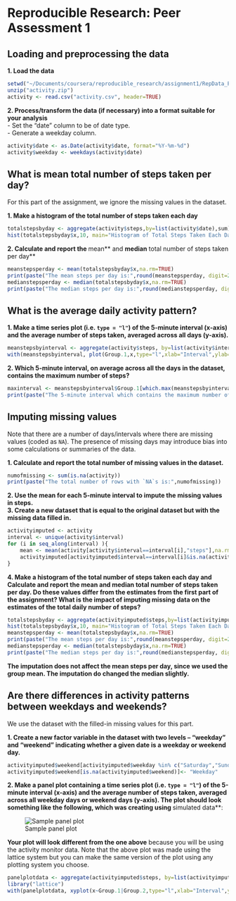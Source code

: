 # Reproducible Research: Peer Assessment 1


## Loading and preprocessing the data

**1. Load the data**  
```r
setwd("~/Documents/coursera/reproducible_research/assignment1/RepData_PeerAssessment1")
unzip("activity.zip")
activity <- read.csv("activity.csv", header=TRUE)
```

**2. Process/transform the data (if necessary) into a format suitable for your analysis**  
- Set the "date" column to be of date type.  
- Generate a weekday column. 
```r
activity$date <- as.Date(activity$date, format="%Y-%m-%d")
activity$weekday <- weekdays(activity$date)
```
## What is mean total number of steps taken per day?

For this part of the assignment, we ignore the missing values in
the dataset.

**1. Make a histogram of the total number of steps taken each day**
```r
totalstepsbyday <- aggregate(activity$steps,by=list(activity$date),sum)
hist(totalstepsbyday$x,10, main="Histogram of Total Steps Taken Each Day", xlab="Total Steps Taken Each Day")

```
**2. Calculate and report the **mean** and **median** total number of steps taken per day**

```r
meanstepsperday <- mean(totalstepsbyday$x,na.rm=TRUE)
print(paste("The mean steps per day is:",round(meanstepsperday, digit=2)))
medianstepsperday <- median(totalstepsbyday$x,na.rm=TRUE)
print(paste("The median steps per day is:",round(medianstepsperday, digit=2)))
```

## What is the average daily activity pattern?

**1. Make a time series plot (i.e. `type = "l"`) of the 5-minute interval (x-axis) and the average number of steps taken, averaged across all days (y-axis).**
```r
meanstepsbyinterval <- aggregate(activity$steps, by=list(activity$interval),mean,na.rm=TRUE)
with(meanstepsbyinterval, plot(Group.1,x,type="l",xlab="Interval",ylab="Average Number of Steps",main="Average Daily Activity Pattern"))
```

**2. Which 5-minute interval, on average across all the days in the dataset, contains the maximum number of steps?**
```r
maxinterval <- meanstepsbyinterval$Group.1[which.max(meanstepsbyinterval$x)]
print(paste("The 5-minute interval which contains the maximum number of steps on average across all the days in the dataset is:", maxinterval))
```
## Imputing missing values

Note that there are a number of days/intervals where there are missing
values (coded as `NA`). The presence of missing days may introduce
bias into some calculations or summaries of the data.

**1. Calculate and report the total number of missing values in the dataset.**
```r
numofmissing <- sum(is.na(activity))
print(paste("The total number of rows with `NA`s is:",numofmissing))
```
**2. Use the mean for each 5-minute interval to impute the missing values in steps.  
3. Create a new dataset that is equal to the original dataset but with the missing data filled in.**
```r
activityimputed <- activity
interval <- unique(activity$interval)
for (i in seq_along(interval) ){ 
    mean <- mean(activity[activity$interval==interval[i],"steps"],na.rm=TRUE)
    activityimputed[activityimputed$interval==interval[i]&is.na(activityimputed$steps),"steps"]<-mean
}
```
**4. Make a histogram of the total number of steps taken each day and Calculate and report the mean and median total number of steps taken per day. Do these values differ from the estimates from the first part of the assignment? What is the impact of imputing missing data on the estimates of the total daily number of steps?**

```r
totalstepsbyday <- aggregate(activityimputed$steps,by=list(activityimputed$date),sum)
hist(totalstepsbyday$x,10, main="Histogram of Total Steps Taken Each Day", xlab="Total Steps Taken Each Day")
meanstepsperday <- mean(totalstepsbyday$x,na.rm=TRUE)
print(paste("The mean steps per day is:",round(meanstepsperday, digit=2)))
medianstepsperday <- median(totalstepsbyday$x,na.rm=TRUE)
print(paste("The median steps per day is:",round(medianstepsperday, digit=2)))

```

**The imputation does not affect the mean steps per day, since we used the group mean.
The imputation do changed the median slightly.**


## Are there differences in activity patterns between weekdays and weekends?

We use the dataset with the filled-in missing values for this part.

**1. Create a new factor variable in the dataset with two levels -- "weekday" and "weekend" indicating whether a given date is a weekday or weekend day.**
```r
activityimputed$weekend[activityimputed$weekday %in% c("Saturday","Sunday")]<-"Weekend"
activityimputed$weekend[is.na(activityimputed$weekend)]<- "Weekday"
```
**2. Make a panel plot containing a time series plot (i.e. `type = "l"`) of the 5-minute interval (x-axis) and the average number of steps taken, averaged across all weekday days or weekend days (y-axis). The plot should look something like the following, which was creating using **simulated data**:

![Sample panel plot](instructions_fig/sample_panelplot.png) 


**Your plot will look different from the one above** because you will
be using the activity monitor data. Note that the above plot was made
using the lattice system but you can make the same version of the plot
using any plotting system you choose.
```r
panelplotdata <- aggregate(activityimputed$steps, by=list(activityimputed$interval,activityimputed$weekend),mean)
library("lattice")
with(panelplotdata, xyplot(x~Group.1|Group.2,type="l",xlab="Interval",ylab="Average Number of Steps", layout=c(1,2)))
```

